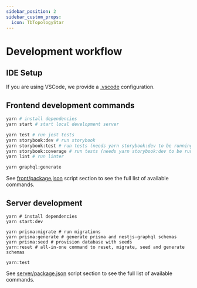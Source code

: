 ```yaml
---
sidebar_position: 2
sidebar_custom_props:
  icon: TbTopologyStar
---
```

# Development workflow


## IDE Setup

If you are using VSCode, we provide a [.vscode](https://github.com/twentyhq/twenty/tree/main/.vscode) configuration.

## Frontend development commands

```bash
yarn # install dependencies
yarn start # start local development server

yarn test # run jest tests
yarn storybook:dev # run storybook
yarn storybook:test # run tests (needs yarn storybook:dev to be running)
yarn storybook:coverage # run tests (needs yarn storybook:dev to be running)
yarn lint # run linter

yarn graphql:generate
```

See [front/package.json](https://github.com/twentyhq/twenty/blob/main/front/package.json) script section to see the full list of available commands.

## Server development

```
yarn # install dependencies
yarn start:dev

yarn prisma:migrate # run migrations
yarn prisma:generate # generate prisma and nestjs-graphql schemas
yarn prisma:seed # provision database with seeds
yarn:reset # all-in-one command to reset, migrate, seed and generate schemas

yarn:test
```

See [server/package.json](https://github.com/twentyhq/twenty/blob/main/server/package.json) script section to see the full list of available commands.